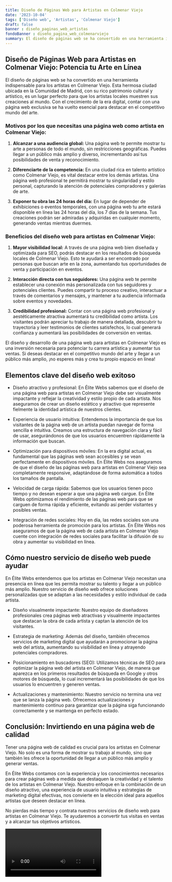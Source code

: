```yaml
---
title: Diseño de Páginas Web para Artistas en Colmenar Viejo
date: '2023-10-04'
tags: ['Diseño web', 'Artistas', 'Colmenar Viejo']
draft: false
banner : diseño_paginas_web_artistas
fondoBanner : diseño_pagina_web_colmenarviejo
summary: El diseño de páginas web se ha convertido en una herramienta indispensable para los artistas en Colmenar Viejo. Esta hermosa ciudad ubicada en la Comunidad de Madrid, con su rico patrimonio cultural y artístico, es un lugar perfecto para que los artistas locales muestren sus creaciones al mundo. Con el crecimiento de la era digital, contar con una página web exclusiva se ha vuelto esencial para destacar en el competitivo mundo del arte.
---
```


## Diseño de Páginas Web para Artistas en Colmenar Viejo: Potencia tu Arte en Línea

El diseño de páginas web se ha convertido en una herramienta indispensable para los artistas en Colmenar Viejo. Esta hermosa ciudad ubicada en la Comunidad de Madrid, con su rico patrimonio cultural y artístico, es un lugar perfecto para que los artistas locales muestren sus creaciones al mundo. Con el crecimiento de la era digital, contar con una página web exclusiva se ha vuelto esencial para destacar en el competitivo mundo del arte.

### Motivos por los que necesitas una página web como artista en Colmenar Viejo:

1. **Alcanzar a una audiencia global:** Una página web te permite mostrar tu arte a personas de todo el mundo, sin restricciones geográficas. Puedes llegar a un público más amplio y diverso, incrementando así tus posibilidades de venta y reconocimiento.

2. **Diferenciarte de la competencia:** En una ciudad rica en talento artístico como Colmenar Viejo, es vital destacar entre los demás artistas. Una página web profesional te permitirá mostrar tu singularidad y estilo personal, capturando la atención de potenciales compradores y galerías de arte.

3. **Exponer tu obra las 24 horas del día:** En lugar de depender de exhibiciones o eventos temporales, con una página web tu arte estará disponible en línea las 24 horas del día, los 7 días de la semana. Tus creaciones podrán ser admiradas y adquiridas en cualquier momento, generando ventas mientras duermes.

### Beneficios del diseño web para artistas en Colmenar Viejo:

1. **Mayor visibilidad local:** A través de una página web bien diseñada y optimizada para SEO, podrás destacar en los resultados de búsqueda locales de Colmenar Viejo. Esto te ayudará a ser encontrado por personas que buscan arte en la zona, aumentando tus oportunidades de venta y participación en eventos.

2. **Interacción directa con tus seguidores:** Una página web te permite establecer una conexión más personalizada con tus seguidores y potenciales clientes. Puedes compartir tu proceso creativo, interactuar a través de comentarios y mensajes, y mantener a tu audiencia informada sobre eventos y novedades.

3. **Credibilidad profesional:** Contar con una página web profesional y aestéticamente atractiva aumentará tu credibilidad como artista. Los visitantes podrán apreciar tu trabajo de manera detallada, descubrir tu trayectoria y leer testimonios de clientes satisfechos, lo cual generará confianza y aumentará las posibilidades de conversión en ventas.

El diseño y desarrollo de una página web para artistas en Colmenar Viejo es una inversión necesaria para potenciar tu carrera artística y aumentar tus ventas. Si deseas destacar en el competitivo mundo del arte y llegar a un público más amplio, ¡no esperes más y crea tu propio espacio en línea!

<GifSeo />

<Cta />

## Elementos clave del diseño web exitoso

- Diseño atractivo y profesional: En Élite Webs sabemos que el diseño de una página web para artistas en Colmenar Viejo debe ser visualmente impactante y reflejar la creatividad y estilo propio de cada artista. Nos aseguramos de crear un diseño estético y atractivo que represente fielmente la identidad artística de nuestros clientes.

- Experiencia de usuario intuitiva: Entendemos la importancia de que los visitantes de la página web de un artista puedan navegar de forma sencilla e intuitiva. Creamos una estructura de navegación clara y fácil de usar, asegurándonos de que los usuarios encuentren rápidamente la información que buscan.

- Optimización para dispositivos móviles: En la era digital actual, es fundamental que las páginas web sean accesibles y se vean perfectamente en dispositivos móviles. En Élite Webs nos aseguramos de que el diseño de las páginas web para artistas en Colmenar Viejo sea completamente responsive, adaptándose de forma automática a todos los tamaños de pantalla.

- Velocidad de carga rápida: Sabemos que los usuarios tienen poco tiempo y no desean esperar a que una página web cargue. En Élite Webs optimizamos el rendimiento de las páginas web para que se carguen de forma rápida y eficiente, evitando así perder visitantes y posibles ventas.

- Integración de redes sociales: Hoy en día, las redes sociales son una poderosa herramienta de promoción para los artistas. En Élite Webs nos aseguramos de que la página web de cada artista en Colmenar Viejo cuente con integración de redes sociales para facilitar la difusión de su obra y aumentar su visibilidad en línea.

## Cómo nuestro servicio de diseño web puede ayudar

En Élite Webs entendemos que los artistas en Colmenar Viejo necesitan una presencia en línea que les permita mostrar su talento y llegar a un público más amplio. Nuestro servicio de diseño web ofrece soluciones personalizadas que se adaptan a las necesidades y estilo individual de cada artista.

- Diseño visualmente impactante: Nuestro equipo de diseñadores profesionales crea páginas web atractivas y visualmente impactantes que destacan la obra de cada artista y captan la atención de los visitantes.

- Estrategia de marketing: Además del diseño, también ofrecemos servicios de marketing digital que ayudarán a promocionar la página web del artista, aumentando su visibilidad en línea y atrayendo potenciales compradores.

- Posicionamiento en buscadores (SEO): Utilizamos técnicas de SEO para optimizar la página web del artista en Colmenar Viejo, de manera que aparezca en los primeros resultados de búsqueda en Google y otros motores de búsqueda, lo cual incrementará las posibilidades de que los usuarios lo encuentren y generen ventas.

- Actualizaciones y mantenimiento: Nuestro servicio no termina una vez que se lanza la página web. Ofrecemos actualizaciones y mantenimiento continuo para garantizar que la página siga funcionando correctamente y se mantenga en perfecto estado.

## Conclusión: Invirtiendo en una página web de calidad

Tener una página web de calidad es crucial para los artistas en Colmenar Viejo. No solo es una forma de mostrar su trabajo al mundo, sino que también les ofrece la oportunidad de llegar a un público más amplio y generar ventas.

En Élite Webs contamos con la experiencia y los conocimientos necesarios para crear páginas web a medida que destaquen la creatividad y el talento de los artistas en Colmenar Viejo. Nuestro enfoque en la combinación de un diseño atractivo, una experiencia de usuario intuitiva y estrategias de marketing digital efectivas, nos convierte en la elección ideal para aquellos artistas que deseen destacar en línea.

No pierdas más tiempo y contrata nuestros servicios de diseño web para artistas en Colmenar Viejo. Te ayudaremos a convertir tus visitas en ventas y a alcanzar tus objetivos artísticos.

<Video />

<CtaBot job='Artistas' city='Colmenar Viejo'/>

<Gmaps query='Colmenar Viejo+españa+maps' />